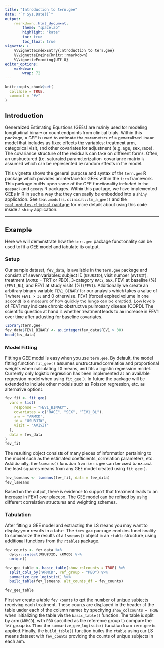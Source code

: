 ```yaml
---
title: "Introduction to tern.gee"
date: "`r Sys.Date()`"
output:
    rmarkdown::html_document:
        theme: "spacelab"
        highlight: "kate"
        toc: true
        toc_float: true
vignette: >
    %\VignetteIndexEntry{Introduction to tern.gee}
    %\VignetteEngine{knitr::rmarkdown}
    %\VignetteEncoding{UTF-8}
editor_options:
    markdown: 
        wrap: 72
---
```


```r
knitr::opts_chunk$set(
  collapse = TRUE,
  comment = "#>"
)
```

## Introduction

Generalized Estimating Equations (GEEs) are mainly used for modeling
longitudinal binary or count endpoints from clinical trials. Within this
package, a GEE is used to estimate the parameters of a generalized
linear model that includes as fixed effects the variables: treatment
arm, categorical visit, and other covariates for adjustment (e.g. age,
sex, race). The covariance structure of the residuals can take on
different forms. Often, an unstructured (i.e. saturated
parameterization) covariance matrix is assumed which can be represented
by random effects in the model.

This vignette shows the general purpose and syntax of the `tern.gee` R
package which provides an interface for GEEs within the `tern`
framework. This package builds upon some of the GEE functionality
included in the `geepack` and `geeasy` R packages. Within this package,
we have implemented GEEs in R in such a way that they can easily be
embedded into a `shiny` application. See
`teal.modules.clinical::tm_a_gee()` and the [`teal.modules.clinical`
package](https://insightsengineering.github.io/teal.modules.clinical/)
for more details about using this code inside a `shiny` application.

------------------------------------------------------------------------

## Example

Here we will demonstrate how the `tern.gee` package functionality can be
used to fit a GEE model and tabulate its output.

### Setup

Our sample dataset, `fev_data`, is available in the `tern.gee` package
and consists of seven variables: subject ID (`USUBJID`), visit number
(`AVISIT`), treatment (`ARMCD` = TRT or PBO), 3-category `RACE`, `SEX`,
FEV1 at baseline (%) (`FEV1_BL`), and FEV1 at study visits (%) (`FEV1`).
Additionally we create an arbitrary binary variable `FEV1_BINARY` for
our analysis which takes a value of 1 where `FEV1 > 30` and 0 otherwise.
FEV1 (forced expired volume in one second) is a measure of how quickly
the lungs can be emptied. Low levels of FEV1 may indicate chronic
obstructive pulmonary disease (COPD). The scientific question at hand is
whether treatment leads to an increase in FEV1 over time after adjusting
for baseline covariates.

```r
library(tern.gee)
fev_data$FEV1_BINARY <- as.integer(fev_data$FEV1 > 30)
head(fev_data)
```

### Model Fitting

Fitting a GEE model is easy when you use `tern.gee`. By default, the
model fitting function `fit_gee()` assumes unstructured correlation and
proportional weights when calculating LS means, and fits a logistic
regression model. Currently only logistic regression has been
implemented as an available regression model when using `fit_gee()`. In
future the package will be extended to include other models such as
Poisson regression, etc. as alternative options.

```r
fev_fit <- fit_gee(
  vars = list(
    response = "FEV1_BINARY",
    covariates = c("RACE", "SEX", "FEV1_BL"),
    arm = "ARMCD",
    id = "USUBJID",
    visit = "AVISIT"
  ),
  data = fev_data
)
fev_fit
```

The resulting object consists of many pieces of information pertaining
to the model such as the estimated coefficients, correlation parameters,
etc. Additionally, the `lsmeans()` function from `tern.gee` can be used
to extract the least squares means from any GEE model created using
`fit_gee()`.

```r
fev_lsmeans <- lsmeans(fev_fit, data = fev_data)
fev_lsmeans
```

Based on the output, there is evidence to support that treatment leads
to an increase in FEV1 over placebo. The GEE model can be refined by
using different correlation structures and weighting schemes.

### Tabulation

After fitting a GEE model and extracting the LS means you may want to
display your results in a table. The `tern.gee` package contains
functionality to summarize the results of a `lsmeans()` object in an
`rtable` structure, using additional functions from the [`rtables`
package](https://roche.github.io/rtables/main/).

```r
fev_counts <- fev_data %>%
  dplyr::select(USUBJID, ARMCD) %>%
  unique()

fev_gee_table <- basic_table(show_colcounts = TRUE) %>%
  split_cols_by("ARMCD", ref_group = "PBO") %>%
  summarize_gee_logistic() %>%
  build_table(fev_lsmeans, alt_counts_df = fev_counts)

fev_gee_table
```

First we create a table `fev_counts` to get the number of unique
subjects receiving each treatment. These counts are displayed in the
header of the table under each of the column names by specifying
`show_colcounts = TRUE` when initializing the table via the
`basic_table()` function. The table is split by arm (`ARMCD`), with
`PBO` specified as the reference group to compare the `TRT` group to.
Then the `summarize_gee_logistic()` function from `tern.gee` is applied.
Finally, the `build_table()` function builds the `rtable` using our LS
means dataset with `fev_counts` providing the counts of unique subjects
in each arm.
